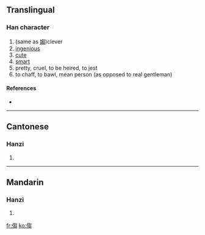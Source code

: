 ==Translingual==

===Han character===
{{Han char|rn=9|rad=人|as=10|sn=12|four=|canj=人心山山 (OPUU)}}

# (same as [[媰]])clever
# [[ingenious]]
# [[cute]]
# [[smart]]
# pretty, cruel, to be heired, to jest
# to chaff, to bawl, mean person (as opposed to real gentleman)

====References====
* {{Han ref|kx=0112.100|hdz=10204.060|uh=3473|ud=13427}}

----

==Cantonese==

===Hanzi===
{{yue-hanzi|jyut=|y=jaau3}}

# {{defn|Cantonese|sort=人10}}

----

==Mandarin==

===Hanzi===
{{cmn-hanzi|pin=[[zhòu]] ([[zhou4]])|wg=chou<sup>4</sup>}}

# {{defn|Mandarin|sort=人10}}

[[fr:㑳]]
[[ko:㑳]]